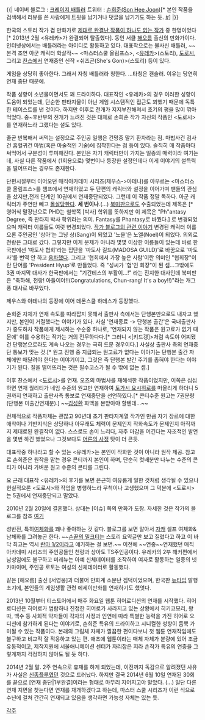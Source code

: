 {{|
네이버 블로그 : [http://blog.naver.com/aivak/20100982718  크레이지 배틀러]
트위터 : [http://twitter.com/aivak76 손희준(Son Hee Joon)][* 본인 작품을 검색해서 리뷰를 쓴 사람에게 트윗을 남기거나 댓글을 남기기도 하는 듯. [http://rsgzzip.tistory.com/entry/%ED%94%84%EB%A1%9C-%EC%9E%91%EA%B0%80%EB%8B%98%EC%9D%98-%EB%B8%94%EB%A1%9C%EA%B7%B8-%EB%B0%A9%EB%AC%B8-%EC%86%90%ED%9D%AC%EC%A4%80-%EC%9E%91%EA%B0%80%EB%8B%98 #]]
|}}

한국의 스토리 작가 겸 만화가로 [[제대로 완결난 작품이 하나도 없는 작가]] 중 한명이었다[* 2013년 2월 <유레카>가 완결되어 탈출했다]. 동인 서클 [[해오름]] 출신의 만화가이다. 인터넷상에서는 배틀러라는 아이디로 활동하고 있다. 대표작으로는 불사신 배틀러, ~~본격 조연 아군 캐릭터 학살작~~ <마스터스쿨 올림프스>, <[[유레카(만화)|유레카]]>(스토리), [[도로시]], 그리고 [[찬스]]에서 연재중인 신작 <쉬즈곤(She's Gon)>(스토리) 등이 있다.

게임을 상당히 좋아한다. 그래서 자칭 배틀러라 칭한다. ...타칭은 캔슬러. 이유는 당연히 연재 중단 때문에.

작품 성향이 소년물이면서도 꽤 드라이하다. 대표작인 <유레카>의 경우 이러한 성향이 도움이 되었는데, 단순한 판타지물이 아닌 게임 시스템적인 접근도 꾀했기 때문에 독특한 테이스트를 낸 것이다. 하지만 이후로 전개가 지지부진해져서 초기의 평을 많이 깎아먹었다. 중~후반부의 전개가 느려진 것은 대체로 손희준 작가 자신의 작품인 <도로시>를 연재하느라 그랬다는 설도 있다.

줄곧 반복해서 써먹는 설정으로 주인공 일행은 건망증 말기 환자라는 점. 마법사건 검사건 흡혈귀건 마법(혹은 마술적인 기술)에 집착한다는 점 등이 있다. 솔직히 매 작품마다 써먹어서 구분성이 투미해진다. 본인은 자기 캐릭터만이 가지는 일종의 매력이라 여기는데, 사실 다른 작품에서 (1회용으로) 몇번이나 등장한 설정인데다 이게 이야기의 설득력을 떨어뜨리는 경우도 존재한다.

단편시절부터 이어오던 매직아카데미 시리즈(제우스->아테나)를 아우르는 <마스터스쿨 올림프스>를 챔프에서 연재하였고 두 단편의 캐릭터와 설정을 이어가며 팬들의 관심을 샀지만,전개 단계인 10권에서 연재중단되었다. 그런데 이 작품 정말 독하다. 아군 캐릭터가 주연만 빼고 [[몰살의 토미노|몰살]]당한다. '''세 번이나'''.(…) [[북미판]]으로도 수출되었는데 제목은 <PHD Phantasy Degree>[* 영어식 말장난으로 PHD는 철학쪽 [박사] 학위를 뜻하지만 이 제목은 "Ph"antasy Degree, 즉 판타지 박사 학위라는 의미. Fantasy를 Phantasy로 바꿨다.] 로 변경되었으며 캐릭터 이름들도 여럿 변경되었다. [http://blog.naver.com/aivak/20006823545 작가 블로그의 관련 이야기] 변경된 캐릭터 이름으론 주인공인 '상아'는 그냥 상(Sang)이 되었고 '노을'은 노엘(Noel)이 되었다. 의외로 천랑은 그대로 갔다. 그렇지만 이게 문제가 아니라 몇몇 이상한 이름들이 있는데 바로 한국판에선 '마도사 협회'라는 집단을 '마도사 길드(MADOSA GUILD)'로 바꿈으로 '마도사'를 번역 안 하고 [[음차]]했다. 그리고 '협회에서 가장 높은 사람'이란 의미인 "협회장"이란 단어를 'President Hyup'로 만들었다. 즉 "성씨가 '협'인 회장"이 된 셈...그밖에도 3권 마지막 대사가 한국판에서는 "기간테스의 부활이...!" 라는 진지한 대사인데 북미판은 "축하해, 천랑! 아들이야!!(Congratulations, Chun-rang! It's a boy!!)"라는 개그풍 대사로 바꾸었다.

제우스와 아테나의 등장에 이어 데몬스쿨 하데스가 등장했다.

손희준 자체가 연재 속도를 따라잡지 못해서 출판사 측에서는 단행본만으로도 내자고 했지만, 본인이 거절했다는 이야기가 있다. 사실 '연재종료 -> 단행본 출간'은 국내출판사가 중도하차 작품에게 제시하는 수순중 하나로, '연재되지 않는 작품은 원고료가 없기 때문에' 이를 수용하는 작가는 거의 전무하다다.[* 그러니 <[키드갱]>처럼 속도야 어찌됐건 단행본으로라도 계속 나오는 경우는 극히 드문 경우이다.] 사실상 출판사 측의 연재중단 통보가 맞는 것.[* 원고 진행 중 지급되는 원고료가 없다는 이야기는 단행본 출간 자체에만 매달려야 한다는 이야기이고, 그것은 즉 단행본 발간 주기를 좁혀야 한다는 이야기가 된다. 질을 떨어뜨리는 것은 필수코스가 될 수 밖에 없는 셈.]

이후 찬스에서 <[[도로시]]>를 연재. 오즈의 마법사를 재해석한 작품이었지만, 이쪽은 심심하면 연재 퀄리티가 네임 수준의 원고만 연재하여 [[토가시 요시히로]]를 떠올리게 하더니 5권까지 연재하고 출판사측 통보로 연재중단을 선언하였다.[* 콘티수준 원고는 7권분량(단행본 미출간연재분).] ~~[[김성환]] 화백을 본받아야 할텐데...~~

전체적으로 작품자체는 괜찮고 90년대 초기 판타지계열 작가인 만큼 자기 장르에 대한 애착이나 기반지식은 상당하나 아무래도 체력이 문제인지 작화속도가 문제인지 아직까지 제대로된 완결작이 없다. 스스로도 손이 느리다, 자주 마감을 어긴다는 자조적인 발언을 몇번 하긴 했었으나 그것보다도 [http://blog.naver.com/aivak/20035822961 어른의 사정] 탓이 더 큰듯.

대표작중 하나라고 할 수 있는 <유레카>는 본인이 작화한 것이 아니라 원작 제공. 참고로 손희준은 원작을 맡는 경우 콘티까지 본인이 하며, 단순히 컷배분만 나누는 수준의 콘티가 아니라 가벼운 원고 수준의 콘티를 그린다.

요 근래 대표작 <유레카>의 후기를 보면 은근히 여유롭게 일한 것처럼 생각될 수 있으나 현실적으론 <도로시>와 작업을 병행하느라 무척이나 고생했으며 그 덕분에 <도로시>는 5권에서 연재중단되고 말았다.

2010년 2월 20일에 결혼했다. 상대는 [이슈] 쪽의 만화가 도짱. 자세한 것은 작가의 블로그를 참조 [http://blog.naver.com/aivak/20100982718 여기]

성반전, 특히[[여체화]]를 꽤나 좋아하는 것 같다. 블로그를 보면 알아서 [[자캐]] 셀프 여체화&남체화를 그려놓곤 한다. ~~[[손끝의 밀크티]]는 스토리 요약글만 보고 질렀다고 하고 이 바닥 최고는 역시 [[란마 1/2]]이라고 얘기하는 걸 보면.~~ 이전에 ~~연중~~연재했던 매직아카데미 시리즈의 주인공들인 천랑과 상아도 TS주인공이다. 유레카의 2부 해커편에서 남성임에도 불구하고 미레뉴는 아예 신체데이터를 조작하여 여자로 활동하는 일종의 넷카마이며, 주인공 로토는 여성의 신체데이터로 활동했다.

같은 [해오름] 출신 [서영웅]과 더불어 만화계 소문난 겜덕이었으며, 한국판 [[뉴타입]] 발행 초기에, 본인들의 게임생활 관련 에세이만화를 연재하기도 했엇다.

2013년 10월부터 티스토어에서 매주 화요일 웹툰 히어로디션의 연재를 시작했다. 히어로디션은 히어로가 범람하나 진정한 히어로가 사라지고 있는 상황에서 히키코모리, 왕따, 백수 등 사회적 약자들이 각자의 사정과 인연에 따라 특별한 능력을 가진 히어로 오디션에 참가하게 된다는 이야기로, 손희준 특유의 드라이하고 시니컬한 성향이 듬뿍 가미될 수 있는 작품이다. 본래의 그림체 자체가 깔끔한 편이다보니 첫 웹툰 연재작임에도 불구하고 비교적 잘 적응하고 있는 편. 애초에 웹툰이라는 매체 자체가 분량에 있어 조금 유동적이고, 제작지원에 서울애니메이션 센터가 자리잡은 지라 손작가 특유의 연중을 그렇게까지 걱정하지 않아도 될 듯 하다.

2014년 2월 말. 2주 연속으로 휴재를 하게 되었는데, 이전까지 독감으로 알려졌던 사유가 사실은 [[신종플루]]였던 것으로 드러났다. 하지만 결국 2014년 6월 10일 연재된 30회를 끝으로 [연재 중단|1부완결]이라는 형태로 마무리 지어지고야 말았다. (...) 일단 다른 연재 지면을 찾는다면 연재를 재개하겠다고 하는데, 마스터 스쿨 시리즈가 이런 식으로 수년에 걸쳐 간간히 연재되고 있음을 생각하면 가능성 자체는 있는 듯.

[[각주]]
